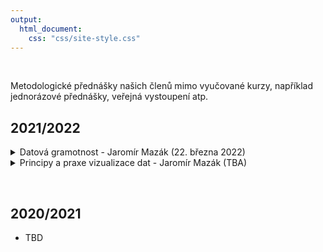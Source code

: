 ```yaml
---
output:
  html_document:
    css: "css/site-style.css"
---
```


</br>

Metodologické přednášky našich členů mimo vyučované kurzy, například jednorázové přednášky, veřejná vystoupení atp.

## 2021/2022

<details><summary>Datová gramotnost - Jaromír Mazák (22. března 2022)</summary>

- Vyučující: Mgr. Jaromír Mazák, Ph.D. [(Více o lektorovi zde)](https://ksoc.ff.cuni.cz/mazak/)
- Termín: 22. března 2022 od 10:00 do 11:30 
- Formát: Online, 90 minut

Na odkaze níže naleznete kompletní prezentaci k semináři. Při práci s HTML verzí prezentací je možné využívat následujících klávesových zkratek:

- šipkami je možné přecházet z jednoho snímku na druhý.
- klávesa `f` spustí zobrazení plné obrazovky (fullscreen)
- klávesa `w` spustí širokoúhlé zobrazení (widescreen)
- klávesa `o` zobrazí přehled snímků
- klávesa `p` zobrazí poznámku k aktuálnímu snímku (pokud existuje)

[Prezentace ke spuštění v prohlížeči](slides/data_literacy.html)


**Anotace**

V ideálním světě by data měla vést k přesnější představě o realitě a k lepším rozhodnutím. Pro vědce jsou navíc základní surovinou pro vytváření vědění. Nedávná replikační krize v psychologii i jiných oborech nicméně ukázala, že ani vědecká komunita není imunní proti nesprávné práci s daty. Mladí vědci tak stojí před výzvou, aby vedle zájmu o svůj obor věnovali kritickou pozornost také zaběhnutým či oborovým postupům práce s daty a posouvali svůj obor nejen ve věcné rovině, ale také metodologicky.Tento 90minutový seminář je koncipován jako pozvánka do světa práce s daty, která není jen mechanická či „podle kuchařky“, nýbrž je citlivá k různými omezením, která s prací s daty nutně souvisí, a nečiní závěry, pro které v datech není opora. Cílem semináře je doktorandům pomoct v osvojení si návyků, díky kterým dokážou při práci s daty ve správnou chvíli zpozornět a klást si důležité otázky. Konkrétně bude věnována pozornost vybraným nástrahám popisné statistiky, problematice kauzální inference a kontroverzi kolem p-hodnoty včetně vysvětlení replikační krize. Účastníkům budou doporučeny prameny pro návazné studium. Předpokládá se, že účastníci již například v průběhu bakalářského nebo magisterského studia absolvovali základní statistické a metodologické kurzy a mají alespoň základní pochopení lineární regrese, testování nulových hypotéz a mají zkušenost s interpretací výstupů softwaru pro statistickou analýzu (např. tabulky regresních koeficientů, standardních chyb a p-hodnot).

[Odkaz na kurz na webu doktorského studia Univerzity Karlovy](https://phd.cuni.cz/PHD-239.html?event=23494&lang=cz)

</details>

<details><summary>Principy a praxe vizualizace dat - Jaromír Mazák (TBA)</summary>

TBD

</details>

<br>

## 2020/2021

- TBD